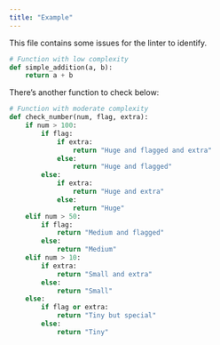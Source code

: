```yaml
---
title: "Example"
---
```


This file contains some issues for the linter to identify.

```python
# Function with low complexity
def simple_addition(a, b):
    return a + b
```

There's another function to check below:

```python
# Function with moderate complexity
def check_number(num, flag, extra):
    if num > 100:
        if flag:
            if extra:
                return "Huge and flagged and extra"
            else:
                return "Huge and flagged"
        else:
            if extra:
                return "Huge and extra"
            else:
                return "Huge"
    elif num > 50:
        if flag:
            return "Medium and flagged"
        else:
            return "Medium"
    elif num > 10:
        if extra:
            return "Small and extra"
        else:
            return "Small"
    else:
        if flag or extra:
            return "Tiny but special"
        else:
            return "Tiny"
```